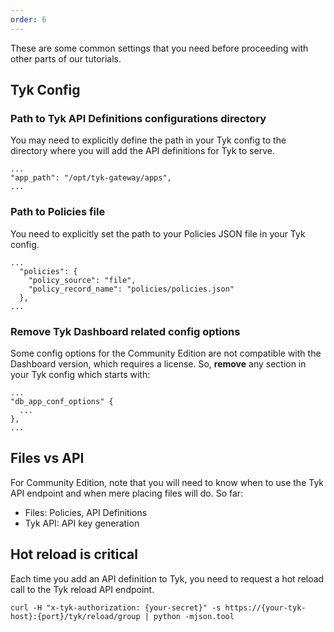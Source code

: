 ```yaml
---
order: 6
---
```


These are some common settings that you need before proceeding with other parts of our tutorials.

## Tyk Config

### Path to Tyk API Definitions configurations directory

You may need to explicitly define the path in your Tyk config to the directory where you will add
the API definitions for Tyk to serve.

```
...
"app_path": "/opt/tyk-gateway/apps",
...
```

### Path to Policies file

You need to explicitly set the path to your Policies JSON file in your Tyk config.

```
...
  "policies": {
    "policy_source": "file",
    "policy_record_name": "policies/policies.json"
  },
...
```

### Remove Tyk Dashboard related config options

Some config options for the Community Edition are not compatible with the Dashboard
version, which requires a license. So, **remove** any section in your Tyk config which
starts with:

```
...
"db_app_conf_options" {
  ...
},
...
```

## Files vs API

For Community Edition, note that you will need to know when to use the Tyk API
endpoint and when mere placing files will do. So far:

- Files: Policies, API Definitions
- Tyk API: API key generation

## Hot reload is critical

Each time you add an API definition to Tyk, you need to request a hot reload call to the Tyk reload
API endpoint.

```
curl -H "x-tyk-authorization: {your-secret}" -s https://{your-tyk-host}:{port}/tyk/reload/group | python -mjson.tool
```
